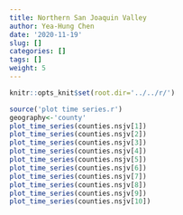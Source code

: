 ```yaml
---
title: Northern San Joaquin Valley
author: Yea-Hung Chen
date: '2020-11-19'
slug: []
categories: []
tags: [] 
weight: 5
--- 
```


```r
knitr::opts_knit$set(root.dir='../../r/')
```

```r
source('plot time series.r')
geography<-'county'
plot_time_series(counties.nsjv[1])
plot_time_series(counties.nsjv[2]) 
plot_time_series(counties.nsjv[3]) 
plot_time_series(counties.nsjv[4]) 
plot_time_series(counties.nsjv[5]) 
plot_time_series(counties.nsjv[6]) 
plot_time_series(counties.nsjv[7]) 
plot_time_series(counties.nsjv[8]) 
plot_time_series(counties.nsjv[9]) 
plot_time_series(counties.nsjv[10]) 
```
